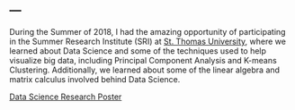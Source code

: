 ---
---

<link rel="stylesheet" href="styles.css" type="text/css">



During the Summer of 2018, I had the amazing opportunity of participating in the Summer Research Institute (SRI) at [St. Thomas University](https://www.stu.edu), where we learned about Data Science and some of the techniques used to help visualize big data, including Principal Component Analysis and K-means Clustering. Additionally, we learned about some of the linear algebra and matrix calculus involved behind Data Science.

[Data Science Research Poster](https://acxelvega.rstudio.cloud/0ca18f5e39ea4763b54b461b0171970b/file_show?path=%2Fcloud%2Fproject%2Fposter_Vega_North.pdf)
